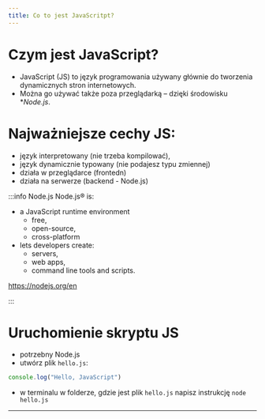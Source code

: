 ```yaml
---
title: Co to jest JavaScritpt?
---
```


# Czym jest JavaScript?
- JavaScript (JS) to język programowania używany głównie do tworzenia dynamicznych stron internetowych.
- Można go używać także poza przeglądarką – dzięki środowisku **Node.js*.


# Najważniejsze cechy JS:
- język interpretowany (nie trzeba kompilować),
- język dynamicznie typowany (nie podajesz typu zmiennej)
- działa w przeglądarce (frontedn)
- działa na serwerze (backend - Node.js)

:::info Node.js
Node.js® is:
- a JavaScript runtime environment
    - free,
    - open-source,
    - cross-platform
- lets developers create:
    - servers,
    - web apps,
    - command line tools and scripts.

https://nodejs.org/en

:::

# Uruchomienie skryptu JS
- potrzebny Node.js
- utwórz plik `hello.js`:
```javascript
console.log("Hello, JavaScript")
```

- w terminalu w folderze, gdzie jest plik `hello.js` napisz instrukcję `node hello.js`


------------




















